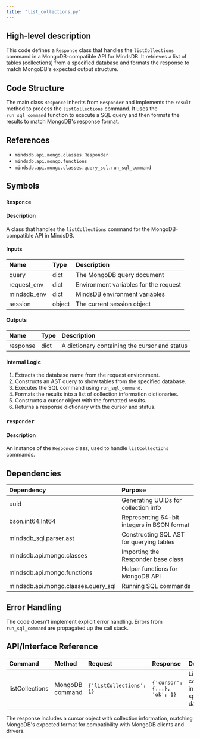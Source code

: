 ```yaml
---
title: "list_collections.py"
---
```


## High-level description
This code defines a `Responce` class that handles the `listCollections` command in a MongoDB-compatible API for MindsDB. It retrieves a list of tables (collections) from a specified database and formats the response to match MongoDB's expected output structure.

## Code Structure
The main class `Responce` inherits from `Responder` and implements the `result` method to process the `listCollections` command. It uses the `run_sql_command` function to execute a SQL query and then formats the results to match MongoDB's response format.

## References
- `mindsdb.api.mongo.classes.Responder`
- `mindsdb.api.mongo.functions`
- `mindsdb.api.mongo.classes.query_sql.run_sql_command`

## Symbols

### `Responce`
#### Description
A class that handles the `listCollections` command for the MongoDB-compatible API in MindsDB.

#### Inputs
| Name | Type | Description |
|:-----|:-----|:------------|
| query | dict | The MongoDB query document |
| request_env | dict | Environment variables for the request |
| mindsdb_env | dict | MindsDB environment variables |
| session | object | The current session object |

#### Outputs
| Name | Type | Description |
|:-----|:-----|:------------|
| response | dict | A dictionary containing the cursor and status |

#### Internal Logic
1. Extracts the database name from the request environment.
2. Constructs an AST query to show tables from the specified database.
3. Executes the SQL command using `run_sql_command`.
4. Formats the results into a list of collection information dictionaries.
5. Constructs a cursor object with the formatted results.
6. Returns a response dictionary with the cursor and status.

### `responder`
#### Description
An instance of the `Responce` class, used to handle `listCollections` commands.

## Dependencies
| Dependency | Purpose |
|:-----------|:--------|
| uuid | Generating UUIDs for collection info |
| bson.int64.Int64 | Representing 64-bit integers in BSON format |
| mindsdb_sql.parser.ast | Constructing SQL AST for querying tables |
| mindsdb.api.mongo.classes | Importing the Responder base class |
| mindsdb.api.mongo.functions | Helper functions for MongoDB API |
| mindsdb.api.mongo.classes.query_sql | Running SQL commands |

## Error Handling
The code doesn't implement explicit error handling. Errors from `run_sql_command` are propagated up the call stack.

## API/Interface Reference
| Command | Method | Request | Response | Description |
|:--------|:-------|:--------|:---------|:------------|
| listCollections | MongoDB command | `{'listCollections': 1}` | `{'cursor': {...}, 'ok': 1}` | Lists collections in the specified database |

The response includes a cursor object with collection information, matching MongoDB's expected format for compatibility with MongoDB clients and drivers.